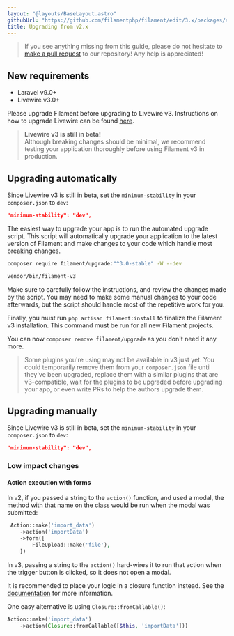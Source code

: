 ```yaml
---
layout: "@layouts/BaseLayout.astro"
githubUrl: "https://github.com/filamentphp/filament/edit/3.x/packages/actions/docs/10-upgrade-guide.md"
title: Upgrading from v2.x
---
```


> If you see anything missing from this guide, please do not hesitate to [make a pull request](https://github.com/filamentphp/filament/edit/3.x/packages/actions/docs/14-upgrade-guide.md) to our repository! Any help is appreciated!

## New requirements

- Laravel v9.0+
- Livewire v3.0+

Please upgrade Filament before upgrading to Livewire v3. Instructions on how to upgrade Livewire can be found [here](https://livewire.laravel.com/docs/upgrading).

> **Livewire v3 is still in beta!**<br />
> Although breaking changes should be minimal, we recommend testing your application thoroughly before using Filament v3 in production.

## Upgrading automatically

Since Livewire v3 is still in beta, set the `minimum-stability` in your `composer.json` to `dev`:

```json
"minimum-stability": "dev",
```

The easiest way to upgrade your app is to run the automated upgrade script. This script will automatically upgrade your application to the latest version of Filament and make changes to your code which handle most breaking changes.

```bash
composer require filament/upgrade:"^3.0-stable" -W --dev

vendor/bin/filament-v3
```

Make sure to carefully follow the instructions, and review the changes made by the script. You may need to make some manual changes to your code afterwards, but the script should handle most of the repetitive work for you.

Finally, you must run `php artisan filament:install` to finalize the Filament v3 installation. This command must be run for all new Filament projects.

You can now `composer remove filament/upgrade` as you don't need it any more.

> Some plugins you're using may not be available in v3 just yet. You could temporarily remove them from your `composer.json` file until they've been upgraded, replace them with a similar plugins that are v3-compatible, wait for the plugins to be upgraded before upgrading your app, or even write PRs to help the authors upgrade them.

## Upgrading manually

Since Livewire v3 is still in beta, set the `minimum-stability` in your `composer.json` to `dev`:

```json
"minimum-stability": "dev",
```

### Low impact changes

#### Action execution with forms

In v2, if you passed a string to the `action()` function, and used a modal, the method with that name on the class would be run when the modal was submitted:

```php
 Action::make('import_data')
    ->action('importData')
    ->form([
        FileUpload::make('file'),
    ])
```

In v3, passing a string to the `action()` hard-wires it to run that action when the trigger button is clicked, so it does not open a modal.

It is recommended to place your logic in a closure function instead. See the [documentation](overview) for more information.

One easy alternative is using `Closure::fromCallable()`:

```php
Action::make('import_data')
    ->action(Closure::fromCallable([$this, 'importData']))
```

